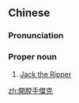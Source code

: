 {{also|开膛手杰克}}
==Chinese==
{{zh-forms|s=开膛手杰克|type=212}}

===Pronunciation===
{{zh-pron
|m=Kāitángshǒu Jiékè
|cat=propn
}}

===Proper noun===
{{zh-proper noun}}

# [[Jack the Ripper]]

[[zh:開膛手傑克]]